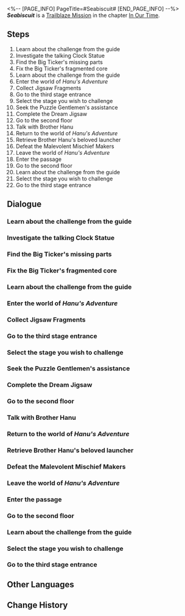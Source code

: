 <%-- [PAGE_INFO]
PageTitle=#Seabiscuit#
[END_PAGE_INFO] --%>
{{Stub|Dialogue.}}
{{Mission Infobox
|id            = 1032703
|title         = 
|image         = <!--Mission Seabiscuit.png-->
|type          = Trailblaze
|event_name    = 
|chapter       = In Our Time
|requirements  = [[Trailblaze Mission]] ''[[Seabiscuit]]'' completed
|summary       = <!--official mission summary from Fate's Atlas-->
|characters    = Firefly; Guide; Trailblazer
|startLocation = [[Penacony]] - [[SoulGlad™ Scorchsand Audition Venue]]
|world         = Penacony
|area          = SoulGlad™ Scorchsand Audition Venue
|prev          = 
|next          = Beauty and Destruction
|rewards       = Trailblaze EXP*800; Stellar Jade*100; Lost Crystal*12; Clock Credits*400; "A Star Is Born"*1 { text = "A Star Is Born" }; "An Actor Prepares"*1 { text = "An Actor Prepares" }; Credit*160,000
}}
'''''Seabiscuit''''' is a [[Trailblaze Mission]] in the chapter [[In Our Time]].

==Steps==
# Learn about the challenge from the guide
# Investigate the talking Clock Statue
# Find the Big Ticker's missing parts
# Fix the Big Ticker's fragmented core
# Learn about the challenge from the guide
# Enter the world of ''Hanu's Adventure''
# Collect Jigsaw Fragments
# Go to the third stage entrance
# Select the stage you wish to challenge
# Seek the Puzzle Gentlemen's assistance
# Complete the Dream Jigsaw
# Go to the second floor
# Talk with Brother Hanu
# Return to the world of ''Hanu's Adventure''
# Retrieve Brother Hanu's beloved launcher
# Defeat the Malevolent Mischief Makers
# Leave the world of ''Hanu's Adventure''
# Enter the passage
# Go to the second floor
# Learn about the challenge from the guide
# Select the stage you wish to challenge
# Go to the third stage entrance

<!--
==Gameplay Notes==

--><!--
==Trial Character==

-->
==Dialogue==
{{Stub Dialogue}}
===Learn about the challenge from the guide===
{{Mission Description|type=trailblaze|location=<!--to be added-->|The second choice! You and Firefly arrive at the Dreamplay Fantasia &mdash; Gunfire Time: Time Trial stage. According to the guide's instructions, you need to play the role ever-popular protagonist from the Clockie series &mdash; Clockie. Smash through the final obstacles together...<br />...Help this inauthentic Clockie overcome an existential crisis. The game can also be rather profound, can't it?}}
{{Dialogue Start}}
:{{tx}}
{{Dialogue End}}

===Investigate the talking Clock Statue===
{{Dialogue Start}}
:{{tx}}
{{Dialogue End}}

===Find the Big Ticker's missing parts===
{{Dialogue Start}}
:{{tx}}
{{Dialogue End}}

===Fix the Big Ticker's fragmented core===
{{Dialogue Start}}
:{{tx}}
{{Dialogue End}}

===Learn about the challenge from the guide===
{{Mission Description|type=trailblaze|location=<!--to be added-->|update|The second choice! You and Firefly arrive at the Dreamplay Fantasia &mdash; Gunfire Time: Gunfire Trial arena. According to the guide's instructions, you need to play the role of the evil-retributing, charisma-overflowing character from the Clockie series &mdash; Brother Hanu.<br />"What is this competition supposed to be about?" You wonder. "Are we trying to see who has the coolest 'hmph'?"}}
{{Dialogue Start}}
:{{tx}}
{{Dialogue End}}

===Enter the world of ''Hanu's Adventure''===
{{Dialogue Start}}
:{{tx}}
{{Dialogue End}}

===Collect Jigsaw Fragments===
{{Dialogue Start}}
:{{tx}}
{{Dialogue End}}

===Go to the third stage entrance===
{{Dialogue Start}}
:{{tx}}
{{Dialogue End}}

===Select the stage you wish to challenge===
{{Dialogue Start}}
:{{tx}}
{{Dialogue End}}

===Seek the Puzzle Gentlemen's assistance===
{{Dialogue Start}}
:{{tx}}
{{Dialogue End}}

===Complete the Dream Jigsaw===
{{Dialogue Start}}
:{{tx}}
{{Dialogue End}}

===Go to the second floor===
{{Dialogue Start}}
:{{tx}}
{{Dialogue End}}

===Talk with Brother Hanu===
{{Dialogue Start}}
:{{tx}}
{{Dialogue End}}

===Return to the world of ''Hanu's Adventure''===
{{Dialogue Start}}
:{{tx}}
{{Dialogue End}}

===Retrieve Brother Hanu's beloved launcher===
{{Dialogue Start}}
:{{tx}}
{{Dialogue End}}

===Defeat the Malevolent Mischief Makers===
{{Dialogue Start}}
:{{tx}}
{{Dialogue End}}

===Leave the world of ''Hanu's Adventure''===
{{Dialogue Start}}
:{{tx}}
{{Dialogue End}}

===Enter the passage===
{{Dialogue Start}}
:{{tx}}
{{Dialogue End}}

===Go to the second floor===
{{Dialogue Start}}
:{{tx}}
{{Dialogue End}}

===Learn about the challenge from the guide===
{{Dialogue Start}}
:{{tx}}
{{Dialogue End}}

===Select the stage you wish to challenge===
{{Mission Description|type=trailblaze|location=<!--to be added-->|update|The second choice! You and Firefly arrive at the Dreamplay Fantasia &mdash; Gunfire Time: Time Trial stage. According to the guide's instructions, you need to play the role ever-popular protagonist from the Clockie series &mdash; Clockie. Smash through the final obstacles together...<br />...Help this inauthentic Clockie overcome an existential crisis. The game can also be rather profound, can't it?}}
{{Dialogue Start}}
:{{tx}}
{{Dialogue End}}

===Go to the third stage entrance===
{{Mission Description|type=trailblaze|location=<!--to be added-->|update|The second choice! You and Firefly arrive at the Dreamplay Fantasia &mdash; Gunfire Time: Gunfire Trial arena. According to the guide's instructions, you need to play the role of the evil-retributing, charisma-overflowing character from the Clockie series &mdash; Brother Hanu.<br />"What is this competition supposed to be about?" You wonder. "Are we trying to see who has the coolest 'hmph'?"}}
{{Dialogue Start}}
:{{tx}}
{{Dialogue End}}

==Other Languages==
{{Other Languages
|en   = Seabiscuit
|zhs  = 奔腾年代
|zht  = 奔騰年代
|ja   = 奔走する時代
|ko   = 씨비스킷
|es   = La era del tumulto
|fr   = L'ère du tumulte
|ru   = Фаворит
|th   = ยุคพุ่งทะยาน
|vi   = Thời Đại Đầy Hứa Hẹn
|de   = Mit dem Willen zum Erfolg
|id   = Era Melaju Cepat
|pt   = A Era do Tumulto
}}

==Change History==
{{Change History|2.2}}
